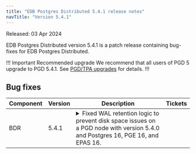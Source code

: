 ```yaml
---
title: "EDB Postgres Distributed 5.4.1 release notes"
navTitle: "Version 5.4.1"
---
```


Released: 03 Apr 2024

EDB Postgres Distributed version 5.4.1 is a patch release containing bug-fixes for EDB Postgres Distributed.

!!! Important Recommended upgrade
We recommend that all users of PGD 5 upgrade to PGD 5.4.1. See [PGD/TPA upgrades](../upgrades/tpa_overview) for details.
!!!


## Bug fixes

| Component | Version | Description                                                                                                                                                                                                                                                                                                                                                                                                                   | Tickets |
|-----------|---------|-------------------------------------------------------------------------------------------------------------------------------------------------------------------------------------------------------------------------------------------------------------------------------------------------------------------------------------------------------------------------------------------------------------------------------|-----------|
| BDR       | 5.4.1   | <details><summary>Fixed WAL retention logic to prevent disk space issues on a PGD node with version 5.4.0 and Postgres 16, PGE 16, and EPAS 16.</summary><hr/>A fix has been implemented to ensure proper cleanup of Write-Ahead Logs (WAL) even after reaching a size of 4 GB on a node. A change in version 5.4.0 resulted in WAL being retained indefinitely after reaching this threshold. This issue is specific to PGD 5.4.0 in conjunction with Postgres 16, PGE 16, and EPAS 16. </details>|           |



